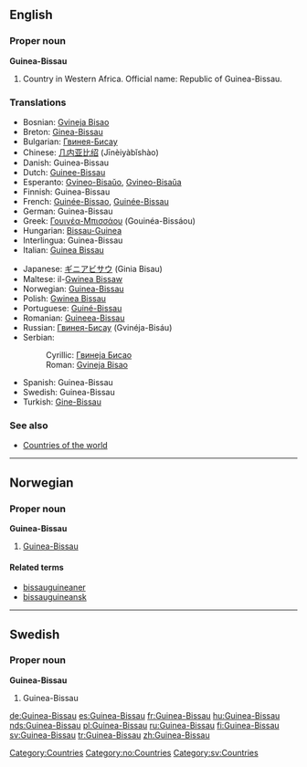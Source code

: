 ==English==

===Proper noun===
'''Guinea-Bissau'''

# Country in Western Africa. Official name: Republic of Guinea-Bissau.

===Translations===
{{top}}
*Bosnian: [[Gvineja Bisao]] {{f}}
*Breton: [[Ginea-Bissau]]
*Bulgarian: [[Гвинея-Бисау]] {{f}}
*Chinese: [[几内亚比绍]] (Jīnèiyàbǐshào)
*Danish: Guinea-Bissau
*Dutch: [[Guinee-Bissau]]
*Esperanto: [[Gvineo-Bisaŭo]], [[Gvineo-Bisaŭa]]
*Finnish: Guinea-Bissau
*French: [[Guinée-Bissao]], [[Guinée-Bissau]]
*German: Guinea-Bissau
*Greek: [[Γουινέα-Μπισσάου]] (Gouinéa-Bissáou)
*Hungarian: [[Bissau-Guinea]]
*Interlingua: Guinea-Bissau
*Italian: [[Guinea Bissau]]
{{mid}}
*Japanese: [[ギニアビサウ]] (Ginia Bisau)
*Maltese: il-[[Gwinea Bissaw]]
*Norwegian: [[#Norwegian|Guinea-Bissau]]
*Polish: [[Gwinea Bissau]]
*Portuguese: [[Guiné-Bissau]]
*Romanian: [[Guineea-Bissau]] {{f}}
*Russian: [[Гвинея-Бисау]] (Gvinéja-Bisáu)
*Serbian:
*:Cyrillic: [[Гвинеја Бисао#Serbian|Гвинеја Бисао]] {{f}}
*:Roman: [[Gvineja Bisao#Serbian|Gvineja Bisao]] {{f}}
*Spanish: Guinea-Bissau
*Swedish: Guinea-Bissau
*Turkish: [[Gine-Bissau]]
{{bottom}}

===See also===
* [[Countries of the world]]


----
==Norwegian==
===Proper noun===
'''Guinea-Bissau'''
#[[#English|Guinea-Bissau]]
====Related terms====
*[[bissauguineaner]]
*[[bissauguineansk]]


----
==Swedish==
===Proper noun===
'''Guinea-Bissau'''
#Guinea-Bissau

[[Category:Countries]]
[[Category:no:Countries]]
[[Category:sv:Countries]]

[[de:Guinea-Bissau]]
[[es:Guinea-Bissau]]
[[fr:Guinea-Bissau]]
[[hu:Guinea-Bissau]]
[[nds:Guinea-Bissau]]
[[pl:Guinea-Bissau]]
[[ru:Guinea-Bissau]]
[[fi:Guinea-Bissau]]
[[sv:Guinea-Bissau]]
[[tr:Guinea-Bissau]]
[[zh:Guinea-Bissau]]
